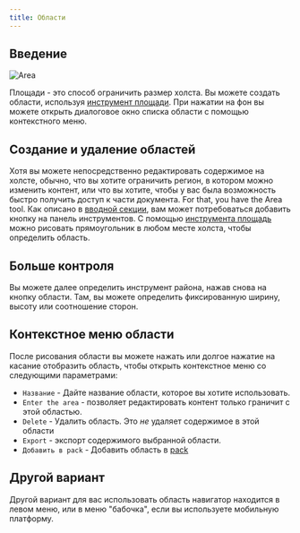 ```yaml
---
title: Области
---
```



## Введение

![Area](area.png)

Площади - это способ ограничить размер холста. Вы можете создать области, используя [инструмент площади](../tools/area). При нажатии на фон вы можете открыть диалоговое окно списка области с помощью контекстного меню.

## Создание и удаление областей

Хотя вы можете непосредственно редактировать содержимое на холсте, обычно, что вы хотите ограничить регион, в котором можно изменить контент, или что вы хотите, чтобы у вас была возможность быстро получить доступ к части документа. For that, you have the <Monitor className="inline-icon"/> Area tool. Как описано в [вводной секции](../), вам может потребоваться добавить кнопку <Monitor className="inline-icon"/> на панель инструментов. С помощью [инструмента площадь](../tools/area) можно рисовать прямоугольник в любом месте холста, чтобы определить область.

## Больше контроля

Вы можете далее определить инструмент района, нажав снова на кнопку <Monitor className="inline-icon"/> области. Там, вы можете определить фиксированную ширину, высоту или соотношение сторон.

## Контекстное меню области

 После рисования области вы можете нажать или долгое нажатие на касание отобразить область, чтобы открыть контекстное меню со следующими параметрами:

- `Название` - Дайте название области, которое вы хотите использовать.
- `Enter the area` - позволяет редактировать контент только граничит с этой областью.
- `Delete` - Удалить область. Это _не_ удаляет содержимое в этой области
- `Export` - экспорт содержимого выбранной области.
- `Добавить в pack` - Добавить область в [pack](../pack)

## Другой вариант

Другой вариант для вас использовать область навигатор находится в левом меню, или в меню "бабочка", если вы используете мобильную платформу.
